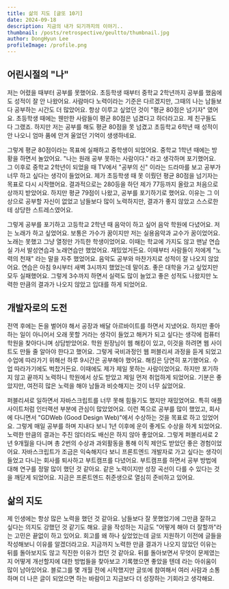 ```yaml
---
title: 삶의 지도 [글또 10기]
date: 2024-09-18
description: 지금의 내가 되기까지의 이야기..
thumbnail: /posts/retrospective/geultto/thumbnail.jpg
author: DongHyun Lee
profileImage: /profile.png
---
```


## 어린시절의 "나"

저는 어렸을 때부터 공부를 못했어요. 초등학생 때부터 중학교 2학년까지 공부를 했음에도 성적이 잘 안 나왔어요. 사람마다 노력이라는 기준은 다르겠지만, 그때의 나는 남들보다 공부하는 시간도 더 많았어요. 항상 이루고 싶었던 것이 "평균 80점은 넘기자" 였어요. 초등학생 때에는 웬만한 사람들이 평균 80점은 넘겼다고 하더라고요. 제 친구들도 다 그랬죠. 하지만 저는 공부를 해도 평균 80점을 못 넘겼고 초등학교 6학년 때 성적이 안 나오니 엄마 품에 안겨 울었던 기억이 생생하네요.

그렇게 평균 80점이라는 목표에 실패하고 중학생이 되었어요. 중학교 1학년 때에는 방황을 하면서 놀았어요. "나는 원래 공부 못하는 사람이다." 라고 생각하며 포기했어요. 그 이후로 중학교 2학년이 되었을 때 TV에서 "공부의 신" 이라는 드라마를 보고 공부가 너무 하고 싶다는 생각이 들었어요. 제가 초등학생 때 못 이뤘던 평균 80점을 넘기자는 목표로 다시 시작했어요. 결과적으로는 280등을 하던 제가 77등까지 올랐고 처음으로 상까지 받았어요. 하지만 평균 79점이 나왔고, 공부를 포기하기로 했어요. 이유는 그 이상으로 공부할 자신이 없었고 남들보다 많이 노력하지만, 결과가 좋지 않았고 스스로한테 상당한 스트레스였어요.

그렇게 공부를 포기하고 고등학교 2학년 때 음악이 하고 싶어 음악 학원에 다녔어요. 저는 노래가 하고 싶었어요. 보통은 가수가 꿈이지만 저는 실용음악과 교수가 꿈이었어요. 노래는 못했고 그냥 열정만 가득한 학생이었어요. 이때는 학교에 가지도 않고 맨날 연습실 가서 발성연습과 노래연습만 했었어요. 재밌었거든요. 이때부터 사람들이 저에게 "노력의 천재" 라는 말을 자주 했었어요. 음악도 공부와 마찬가지로 성적이 잘 나오지 않았어요. 연습은 아침 9시부터 새벽 3시까지 했었는데 말이죠. 좋은 대학을 가고 싶었지만 모두 실패했어요. 그렇게 3수까지 하면서 실력도 많이 늘었고 좋은 성적도 나왔지만 노력한 만큼의 결과가 나오지 않았고 입대를 하게 되었어요.

## 개발자로의 도전

전역 후에는 돈을 벌어야 해서 공장과 배달 아르바이트를 하면서 지냈어요. 하지만 좋아하는 일이 아니어서 오래 못할 거라는 생각이 들었고 해커가 되고 싶다는 생각에 컴퓨터 학원을 찾아다니며 상담받았어요. 학원 원장님이 웹 해킹이 있고, 이것을 하려면 웹 사이트도 만들 줄 알아야 한다고 했어요. 그렇게 국비과정인 웹 퍼블리셔 과정을 듣게 되었고 수업에 따라가기 위해선 하루 9시간은 공부해야 했어요. 해킹은 당연히 포기했어요. 수업 따라가기에도 벅찼거든요. 이때에도 제가 제일 못하는 사람이었어요. 하지만 포기하지 않고 끝까지 노력하니 학원에서 상도 받았고 제일 먼저 취업하게 되었어요. 기분은 좋았지만, 여전히 많은 노력을 해야 남들과 비슷해지는 것이 너무 싫었어요.

퍼블리셔로 일하면서 자바스크립트를 너무 못해 힘들기도 했지만 재밌었어요. 특히 애플 사이트처럼 인터랙션 부분에 관심이 많았었어요. 이런 쪽으로 공부를 많이 했었고, 회사에 다니면서 "GDWeb (Good Design Web)"에서 수상하는 것을 목표로 하고 있었어요. 그렇게 매일 공부를 하며 지내다 보니 1년 이후에 운이 좋게도 수상을 하게 되었어요. 노력한 만큼의 결과는 주진 않더라도 배신은 하지 않아 좋았어요. 그렇게 퍼블리셔로 2년 9개월을 다니며 총 2번의 수상과 과외활동을 통해 이직 제안도 받았던 좋은 경험이었어요. 자바스크립트가 조금은 익숙해지다 보니 프론트엔드 개발자로 가고 싶다는 생각이 들었고 다니는 회사를 퇴사하고 부트캠프를 다녔어요. 부트캠프를 하면서 공부 방법에 대해 연구를 정말 많이 했던 것 같아요. 같은 노력이지만 성장 곡선이 다를 수 있다는 것을 깨닫게 되었어요. 지금은 프론트엔드 취준생으로 열심히 준비하고 있어요.

## 삶의 지도

제 인생에는 항상 많은 노력을 했던 것 같아요. 남들보다 잘 못했었기에 그만큼 잘하고 싶다는 의지도 강했던 것 같기도 해요. 글을 작성하는 지금도 "어떻게 해야 더 잘할까"라는 고민은 끝없이 하고 있어요. 회고를 왜 하나 싶었었는데 글또 지원하기 이전에 글들을 작성해보니 이유를 알겠더라고요. 지금까지 노력한 만큼 결과가 나오지 않았던 이유는 뒤를 돌아보지도 않고 직진한 이유가 컸던 것 같아요. 뒤를 돌아보면서 무엇이 문제였는지 어떻게 개선할지에 대한 방법들을 찾아보고 기록했으면 좋았을 텐데 라는 아쉬움이 많이 남아있어요. 블로그를 몇 개월 전에 시작했지만 글또에 참여해서 여러 사람과 소통하며 더 나은 글이 되었으면 하는 바람이고 지금보다 더 성장하는 기회라고 생각해요.
